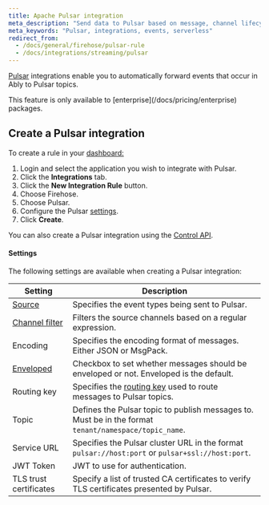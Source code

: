 ```yaml
---
title: Apache Pulsar integration
meta_description: "Send data to Pulsar based on message, channel lifecycle, channel occupancy, and presence events."
meta_keywords: "Pulsar, integrations, events, serverless"
redirect_from:
  - /docs/general/firehose/pulsar-rule
  - /docs/integrations/streaming/pulsar
---
```


[Pulsar](https://pulsar.apache.org) integrations enable you to automatically forward events that occur in Ably to Pulsar topics.

<Aside data-type='note'>
This feature is only available to [enterprise](/docs/pricing/enterprise) packages.
</Aside>

## Create a Pulsar integration <a id="create"/>

To create a rule in your [dashboard:](https://ably.com/dashboard/any)

1. Login and select the application you wish to integrate with Pulsar.
2. Click the **Integrations** tab.
3. Click the **New Integration Rule** button.
4. Choose Firehose.
5. Choose Pulsar.
6. Configure the Pulsar [settings](#settings).
7. Click **Create**.

You can also create a Pulsar integration using the [Control API](/docs/platform/account/control-api).

#### Settings <a id="settings"/>

The following settings are available when creating a Pulsar integration:

| Setting | Description |
| ------- | ----------- |
| [Source](/docs/platform/integrations/streaming#sources) | Specifies the event types being sent to Pulsar. |
| [Channel filter](/docs/platform/integrations/streaming#filter) | Filters the source channels based on a regular expression. |
| Encoding | Specifies the encoding format of messages. Either JSON or MsgPack. |
| [Enveloped](/docs/platform/integrations/streaming#enveloped) | Checkbox to set whether messages should be enveloped or not. Enveloped is the default. |
| Routing key | Specifies the [routing key](/docs/messages#routing) used to route messages to Pulsar topics. |
| Topic | Defines the Pulsar topic to publish messages to. Must be in the format `tenant/namespace/topic_name`. |
| Service URL | Specifies the Pulsar cluster URL in the format `pulsar://host:port` or `pulsar+ssl://host:port`. |
| JWT Token | JWT to use for authentication. |
| TLS trust certificates | Specify a list of trusted CA certificates to verify TLS certificates presented by Pulsar. |
